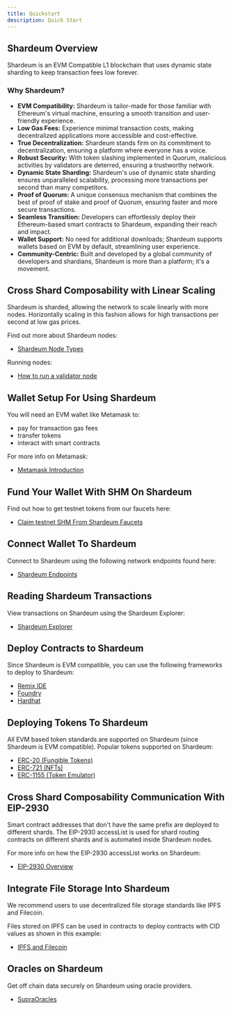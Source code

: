 ```yaml
---
title: Quickstart
description: Quick Start
---
```


## Shardeum Overview

Shardeum is an EVM Compatible L1 blockchain that uses dynamic state sharding to keep transaction fees low forever.

### Why Shardeum?

* **EVM Compatibility:** Shardeum is tailor-made for those familiar with Ethereum's virtual machine, ensuring a smooth transition and user-friendly experience.
* **Low Gas Fees:** Experience minimal transaction costs, making decentralized applications more accessible and cost-effective.
* **True Decentralization:** Shardeum stands firm on its commitment to decentralization, ensuring a platform where everyone has a voice.
* **Robust Security:** With token slashing implemented in Quorum, malicious activities by validators are deterred, ensuring a trustworthy network.
* **Dynamic State Sharding:** Shardeum's use of dynamic state sharding ensures unparalleled scalability, processing more transactions per second than many competitors.
* **Proof of Quorum:** A unique consensus mechanism that combines the best of proof of stake and proof of Quorum, ensuring faster and more secure transactions.
* **Seamless Transition:** Developers can effortlessly deploy their Ethereum-based smart contracts to Shardeum, expanding their reach and impact.
* **Wallet Support:** No need for additional downloads; Shardeum supports wallets based on EVM by default, streamlining user experience.
* **Community-Centric:** Built and developed by a global community of developers and shardians, Shardeum is more than a platform; it's a movement.

## Cross Shard Composability with Linear Scaling

Shardeum is sharded, allowing the network to scale linearly with more nodes. Horizontally scaling in this fashion allows for high transactions per second at low gas prices.

Find out more about Shardeum nodes:

* [Shardeum Node Types](/docs/node/types)

Running nodes:

* [How to run a validator node](/docs/node/run/validator)

## Wallet Setup For Using Shardeum

You will need an EVM wallet like Metamask to:

* pay for transaction gas fees
* transfer tokens
* interact with smart contracts

For more info on Metamask:

* [Metamask Introduction](/docs/wallets/metamask/introduction)

## Fund Your Wallet With SHM On Shardeum

Find out how to get testnet tokens from our faucets here:

* [Claim testnet SHM From Shardeum Faucets](/docs/faucet/claim)

## Connect Wallet To Shardeum

Connect to Shardeum using the following network endpoints found here:

* [Shardeum Endpoints](/docs/network/endpoints)

## Reading Shardeum Transactions

View transactions on Shardeum using the Shardeum Explorer:

* [Shardeum Explorer](/docs/network/explorer)

## Deploy Contracts to Shardeum

Since Shardeum is EVM compatible, you can use the following frameworks to deploy to Shardeum:

* [Remix IDE](/docs/smart-contracts/deploy/remix)
* [Foundry](/docs/smart-contracts/deploy/foundry)
* [Hardhat](/docs/smart-contracts/deploy/hardhat)

## Deploying Tokens To Shardeum

All EVM based token standards are supported on Shardeum (since Shardeum is EVM compatible). Popular tokens supported on Shardeum:

* [ERC-20 (Fungible Tokens)](/docs/smart-contracts/tokens/erc-20)
* [ERC-721 (NFTs)](/docs/smart-contracts/tokens/erc-721)
* [ERC-1155 (Token Emulator)](/docs/smart-contracts/tokens/erc-1155)

## Cross Shard Composability Communication With EIP-2930

Smart contract addresses that don't have the same prefix are deployed to different shards. The EIP-2930 accessList is used for shard routing contracts on different shards and is automated inside Shardeum nodes.

For more info on how the EIP-2930 accessList works on Shardeum:

* [EIP-2930 Overview](/docs/smart-contracts/eip-2930/multicall-contract)

## Integrate File Storage Into Shardeum

We recommend users to use decentralized file storage standards like IPFS and Filecoin.

Files stored on IPFS can be used in contracts to deploy contracts with CID values as shown in this example:

* [IPFS and Filecoin](/docs/storage/ipfs-and-filecoin)

## Oracles on Shardeum

Get off chain data securely on Shardeum using oracle providers.

* [SupraOracles](/docs/oracles/supraoracles)
